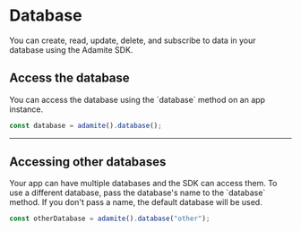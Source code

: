 # Database

<span className="lead">
  You can create, read, update, delete, and subscribe to data in your database
  using the Adamite SDK.
</span>

## Access the database

<section>

<div>
  You can access the database using the `database` method on an app instance.
</div>

```js
const database = adamite().database();
```

</section>

---

## Accessing other databases

<section>

<div>
  Your app can have multiple databases and the SDK can access them. To use a
  different database, pass the database's name to the `database` method. If you
  don't pass a name, the default database will be used.
</div>

```js
const otherDatabase = adamite().database("other");
```

</section>
